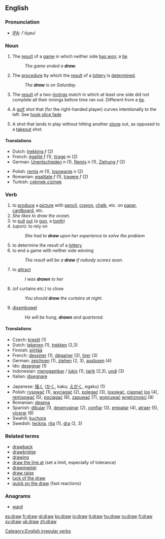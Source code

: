 ==English==

=== Pronunciation ===
*[[w:IPA|IPA]]: /'dɻɑʊ/

=== Noun ===
{{en-noun|draw|draws}}
# The [[result]] of a [[game]] in which neither side [[win|has won]]; a [[tie]].
#:''The game ended a '''draw'''.''
#The [[procedure]] by which the [[result]] of a [[lottery]] is [[determine]]d.
#:''The '''draw''' is on Saturday.''
# {{cricket}} The [[result]] of a two-[[innings]] match in which at least one side did not complete all their innings before time ran out. Different from a [[tie]].
#{{golf}} A [[golf]] shot that (for the right-handed player) curves intentionally to the left. See [[hook]],[[slice]],[[fade]]
#{{curling}} A shot that lands in play without hitting another [[stone]] out, as opposed to a [[takeout]] shot. 

==== Translations ====
{{top}}
*Dutch: [[trekking]] ''f'' (2)
*French: [[égalité]] ''f'' (1), [[tirage]] ''m'' (2)
*German: [[Unentschieden]] ''n'' (1), [[Remis]] ''n'' (1), [[Ziehung]] ''f'' (2)
{{mid}}
*Polish: [[remis]] ''m'' (1), [[losowanie]] ''n'' (2)
*Romanian: [[egalitate]] ''f'' (1), [[tragere]] ''f'' (2)
*Turkish: [[çekmek]],[[çizmek]]
{{bottom}}

=== Verb ===
[[Category:English irregular verbs]]
{{en-verb2|'''to draw'''|'''[[draws]]'''|'''[[drew]]'''|'''[[drawn]]'''|'''[[drawing]]'''}}

# to [[produce]] a [[picture]] with [[pencil]], [[crayon]], [[chalk]], etc. on [[paper]], [[cardboard]], etc.
#''She likes to draw the ocean.''
# to [[pull]] [[out]] (a [[gun]], a [[tooth]])
# (upon): to rely on
#:''She had to '''draw''' upon her experience to solve the problem''
# to determine the result of a [[lottery]]
# to end a game with neither side winning
#:''The result will be a '''draw''' if nobody scores soon.''
# to [[attract]]
#:''I was '''drawn''' to her''
# (of curtains etc.) to close
#:''You should '''draw''' the curtains at night.''
# [[disembowel]]
#:''He will be hung, '''drawn''' and quartered.''

==== Translations ====
{{top}}
*Czech: [[kreslit]] (1)
*Dutch: [[tekenen]] (1), [[trekken]] (2,3)
*Finnish: [[piirtää]]
*French: [[dessiner]] (1), [[dégainer]] (2), [[tirer]] (3)
*German: [[zeichnen]] (1), [[ziehen]] (2, 3), [[auslosen]] (4)
*Ido: [[desegnar]] (1)
*Indonesian: [[gambar|menggambar]] / [[lukis]] (1), [[tarik]] (2,3), [[undi]] (3)
*Italian: [[disegnare]]
{{mid}}
*Japanese: [[描く]] ([[かく]], kaku; [[えがく]], egaku) (1)
*Polish: [[rysować]] (1), [[wyciągać]] (2), [[polegać]] (3), [[losować]], [[ciągnąć]] [[los]] (4), [[remisować]] (5), [[pociągać]] (6), [[zasuwać]] (7), [[wypruwać]] [[wnętrzności]] (8)
*Romanian: [[desena]]
*Spanish: [[dibujar]] (1), [[desenvainar]] (2), [[confiar]] (3), [[empatar]] (4), [[atraer]] (5), [[vicerar]] (6)
*Swahili: [[kuchora]]
*Swedish: [[teckna]], [[rita]] (1), [[dra]] (2, 3)
{{bottom}}

===Related terms===
*[[drawback]]
*[[drawbridge]]
*[[drawing]]
*[[draw the line at]] (set a limit, especially of tolerance)
*[[drawmaster]]
*[[draw raise]]
*[[luck of the draw]]
*[[quick on the draw]] (fast reactions)

===Anagrams===
*[[ward]]

[[es:draw]]
[[fr:draw]]
[[gl:draw]]
[[ko:draw]]
[[io:draw]]
[[it:draw]]
[[hu:draw]]
[[ru:draw]]
[[fi:draw]]
[[sv:draw]]
[[uk:draw]]
[[zh:draw]]